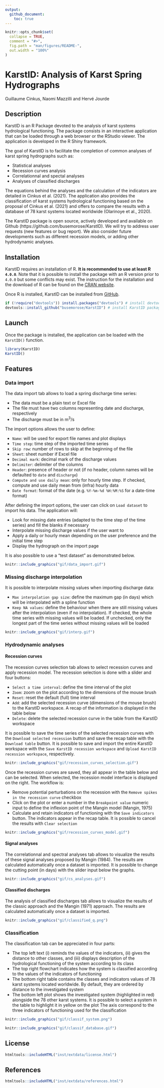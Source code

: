 ```yaml
---
output: 
  github_document:
    toc: true
---
```


<!-- README.md is generated from README.Rmd. Please edit that file -->

```r
knitr::opts_chunk$set(
  collapse = TRUE,
  comment = "#>",
  fig.path = "man/figures/README-",
  out.width = "100%"
)
```

# KarstID: Analysis of Karst Spring Hydrographs

Guillaume Cinkus, Naomi Mazzilli and Hervé Jourde

<!-- badges: start -->
<!-- badges: end -->

## Description

KarstID is an R Package devoted to the analysis of karst systems hydrological functioning. The package consists in an interactive application that can be loaded through a web browser or the RStudio viewer. The application is developed in the R Shiny framework.

The goal of KarstID is to facilitate the completion of common analyses of karst spring hydrographs such as:

- Statistical analyses
- Recession curves analysis
- Correlationnal and spectal analyses
- Analyses of classified discharges

The equations behind the analyses and the calculation of the indicators are detailed in Cinkus et al. (2021). The application also provides the classification of karst systems hydrological functioning based on the proposal of Cinkus et al. (2021) and offers to compare the results with a database of 78 karst systems located worldwide (Olarinoye et al., 2020). 

The KarstID package is open source, actively developed and available on Github (https://github.com/busemorose/KarstID). We will try to address user requests (new features or bug report). We also consider future developments such as different recession models, or adding other hydrodynamic analyses.

## Installation

KarstID requires an installation of R.  **It is recommended to use at least R `4.0.0`**. Note that it is possible to install the package with an R version prior to `4.0.0` but some conflicts may exist. The instruction for the installation and the download of R can be found on the [CRAN website](https://cran.r-project.org/).

Once R is installed, KarstID can be installed from [GitHub](https://github.com/busemorose/KarstID).

``` r
if (!require("devtools")) install.packages("devtools") # install devtools package if needed
devtools::install_github("busemorose/KarstID") # install KarstID package
```

## Launch

Once the package is installed, the application can be loaded with the `KarstID()` function.

``` r
library(KarstID)
KarstID()
```

## Features

### Data import

The data import tab allows to load a spring discharge time series:

- The data must be a plain text or Excel file 
- The file must have two columns representing date and discharge, respectively 
- The discharge must be in m^3^/s

The import options allows the user to define:

- `Name`: will be used for export file names and plot displays
- `Time step`: time step of the imported time series
- `Skip row`: number of rows to skip at the beginning of the file
- `Sheet`: sheet number if Excel file
- `Decimal mark`: decimal mark of the discharge values
- `Delimiter`: delimiter of the columns
- `Header`: presence of header or not (if no header, column names will be defaulted to `date` and `discharge`)
- `Compute and use daily mean`: only for hourly time step. If checked, compute and use daily mean from (infra) hourly data
- `Date format`: format of the date (e.g. `%Y-%m-%d %H:%M:%S` for a date-time format)

After defining the import options, the user can click on `Load dataset` to import his data. The application will:

- Look for missing date entries (adapted to the time step of the time series) and fill the blanks if necessary
- Interpolate missing discharge values if the user want to
- Apply a daily or hourly mean depending on the user preference and the initial time step
- Display the hydrograph on the import page

It is also possible to use a "test dataset" as demonstrated below.

```r
knitr::include_graphics("gif/data_import.gif")
```

### Missing discharge interpolation

It is possible to interpolate missing values when importing discharge data:

- `Max interpolation gap size`: define the maximum gap (in days) which will be interpolated with a spline function
- `Keep NA values`: define the behaviour when there are still missing values after the interpolation (even if no interpolation). If checked, the whole time series with missing values will be loaded. If unchecked, only the longest part of the time series without missing values will be loaded

```r
knitr::include_graphics("gif/interp.gif")
```

### Hydrodynamic analyses

#### Recession curves

The recession curves selection tab allows to select recession curves and apply recession model. The recession selection is done with a slider and four buttons:

- `Select a time interval`: define the time interval of the plot
- `Zoom`: zoom on the plot according to the dimensions of the mouse brush
- `Reset`: reset the default (full) time interval
- `Add`: add the selected recession curve (dimensions of the mouse brush) to the KarstID workspace. A recap of the information is displayed in the table below
- `Delete`: delete the selected recession curve in the table from the KarstID workspace

It is possible to save the time series of the selected recession curves with the `Download selected recession` button and save the recap table with the `Download table` button. It is possible to save and import the entire KarstID workspace with the `Save KarstID recession workspace` and `Upload KarstID recession workspace`, respectively.

```r
knitr::include_graphics("gif/recession_curves_selection.gif")
```

Once the recession curves are saved, they all appear in the table below and can be selected. When selected, the recession model interface is displayed on the right. The workflow is:

- Remove potential perturbations on the recession with the `Remove spikes in the recession curve` checkbox
- Click on the plot or enter a number in the `Breakpoint value` numeric input to define the inflexion point of the Mangin model (Mangin, 1975)
- Calculate and retain indicators of functioning with the `Save indicators` button. The indicators appear in the recap table. It is possible to cancel the results with `Clear selection`

```r
knitr::include_graphics("gif/recession_curves_model.gif")
```

#### Signal analyses

The correlationnal and spectral analyses tab allows to visualize the results of these signal analyses proposed by Mangin (1984). The results are calculated automatically once a dataset is imported. It is possible to change the cutting point (in days) with the slider input below the graphs. 

```r
knitr::include_graphics("gif/cs_analyses.gif")
```

#### Classified discharges

The analysis of classified discharges tab allows to visualize the results of the classic approach and the Mangin (1971) approach. The results are calculated automatically once a dataset is imported.

```r
knitr::include_graphics("gif/classified_q.png")
```

### Classification

The classification tab can be appreciated in four parts:

- The top left text (i) reminds the values of the indicators, (ii) gives the distance to other classes, and (iii) displays description of the hydrological functioning of the system according to its class
- The top right flowchart indicates how the system is classified according to the values of the indicators of functioning
- The bottom right table contains the classes and indicators values of 78 karst systems located worldwide. By default, they are ordered by distance to the investigated system
- The bottom left plot shows the investigated system (highlighted in red) alongside the 78 other karst systems. It is possible to select a system in the table to highlight it in yellow on the plot The axis correspond to the three indicators of functioning used for the classification

```r
knitr::include_graphics("gif/classif_system.png")
```

```r
knitr::include_graphics("gif/classif_database.gif")
```

## License

```r
htmltools::includeHTML("inst/extdata/license.html")
```

## References

```r
htmltools::includeHTML("inst/extdata/references.html")
```


